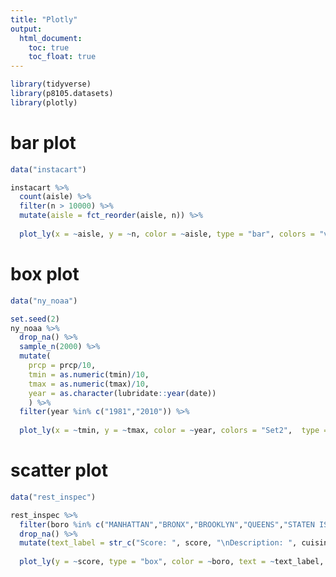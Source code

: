 ```yaml
---
title: "Plotly"
output: 
  html_document:
    toc: true
    toc_float: true
---
```


```r
library(tidyverse)
library(p8105.datasets)
library(plotly)
```

# bar plot

```r
data("instacart")

instacart %>% 
  count(aisle) %>% 
  filter(n > 10000) %>% 
  mutate(aisle = fct_reorder(aisle, n)) %>% 
  
  plot_ly(x = ~aisle, y = ~n, color = ~aisle, type = "bar", colors = "viridis")
```

# box plot

```r
data("ny_noaa")

set.seed(2)
ny_noaa %>%
  drop_na() %>% 
  sample_n(2000) %>% 
  mutate(
    prcp = prcp/10,
    tmin = as.numeric(tmin)/10,
    tmax = as.numeric(tmax)/10,
    year = as.character(lubridate::year(date))
    ) %>% 
  filter(year %in% c("1981","2010")) %>% 
  
  plot_ly(x = ~tmin, y = ~tmax, color = ~year, colors = "Set2",  type = "scatter", mode = "markers", marker = list(size = ~prcp))
```

# scatter plot

```r
data("rest_inspec")

rest_inspec %>% 
  filter(boro %in% c("MANHATTAN","BRONX","BROOKLYN","QUEENS","STATEN ISLAND")) %>% 
  drop_na() %>% 
  mutate(text_label = str_c("Score: ", score, "\nDescription: ", cuisine_description)) %>% 
  
  plot_ly(y = ~score, type = "box", color = ~boro, text = ~text_label, alpha = 0.5)
```

